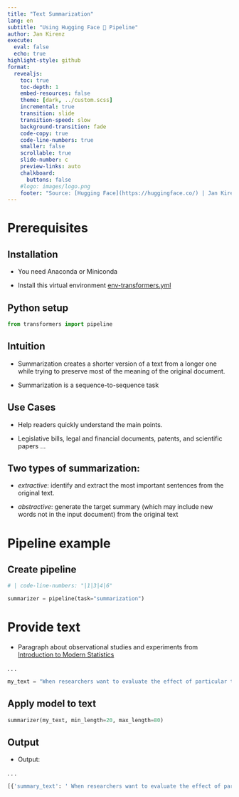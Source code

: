 ```yaml
---
title: "Text Summarization"
lang: en
subtitle: "Using Hugging Face 🤗 Pipeline"
author: Jan Kirenz
execute:
  eval: false
  echo: true
highlight-style: github
format:
  revealjs: 
    toc: true
    toc-depth: 1
    embed-resources: false
    theme: [dark, ../custom.scss]  
    incremental: true
    transition: slide
    transition-speed: slow
    background-transition: fade
    code-copy: true
    code-line-numbers: true
    smaller: false
    scrollable: true
    slide-number: c
    preview-links: auto
    chalkboard: 
      buttons: false
    #logo: images/logo.png
    footer: "Source: [Hugging Face](https://huggingface.co/) | Jan Kirenz"
---
```


# Prerequisites

## Installation

- You need Anaconda or Miniconda

- Install this virtual environment [env-transformers.yml](https://github.com/kirenz/environments) 


## Python setup

```python
from transformers import pipeline
```


## Intuition

- Summarization creates a shorter version of a text from a longer one while trying to preserve most of the meaning of the original document. 

- Summarization is a sequence-to-sequence task


## Use Cases

- Help readers quickly understand the main points. 

- Legislative bills, legal and financial documents, patents, and scientific papers ...

## Two types of summarization:

- *extractive*: identify and extract the most important sentences from the original text.

- *abstractive*: generate the target summary (which may include new words not in the input document) from the original text


# Pipeline example 

## Create pipeline

```python
# | code-line-numbers: "|1|3|4|6"

summarizer = pipeline(task="summarization")

```

# Provide text

- Paragraph about observational studies and experiments from [Introduction to Modern Statistics](https://openintro-ims.netlify.app/data-hello.html#observational-studies-and-experiments)

. . .

```python

my_text = "When researchers want to evaluate the effect of particular traits, treatments, or conditions, they conduct an experiment. For instance, we may suspect drinking a high-calorie energy drink will improve performance in a race. To check if there really is a causal relationship between the explanatory variable (whether the runner drank an energy drink or not) and the response variable (the race time), researchers identify a sample of individuals and split them into groups. The individuals in each group are assigned a treatment. When individuals are randomly assigned to a group, the experiment is called a randomized experiment. Random assignment organizes the participants in a study into groups that are roughly equal on all aspects, thus allowing us to control for any confounding variables that might affect the outcome (e.g., fitness level, racing experience, etc.). For example, each runner in the experiment could be randomly assigned, perhaps by flipping a coin, into one of two groups: the first group receives a placebo (fake treatment, in this case a no-calorie drink) and the second group receives the high-calorie energy drink. See the case study in Section 1.1 for another example of an experiment, though that study did not employ a placebo. Researchers perform an observational study when they collect data in a way that does not directly interfere with how the data arise. For instance, researchers may collect information via surveys, review medical or company records, or follow a cohort of many similar individuals to form hypotheses about why certain diseases might develop. In each of these situations, researchers merely observe the data that arise. In general, observational studies can provide evidence of a naturally occurring association between variables, but they cannot by themselves show a causal connection as they do not offer a mechanism for controlling for confounding variables."


```


## Apply model to text

```python
summarizer(my_text, min_length=20, max_length=80)

```

## Output

- Output:

. . . 

```bash
[{'summary_text': ' When researchers want to evaluate the effect of particular traits, treatments, or conditions, they conduct an experiment . For example, we may suspect drinking a high-calorie energy drink will improve performance in a race . Researchers perform an observational study when they collect data in a way that does not directly interfere with how the data arise .'}]
```

